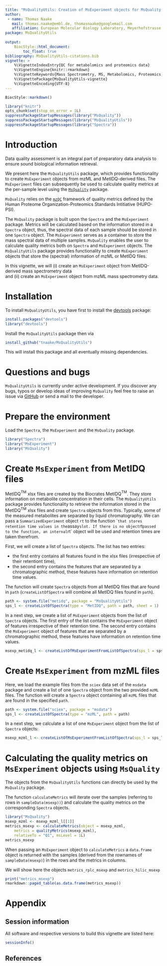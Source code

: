 ```yaml
---
title: "MsQualityUtils: Creation of MsExperiment objects for MsQuality-based QC metric calculation"
author:
 - name: Thomas Naake
   mail: thomas.naake@embl.de, thomasnaake@googlemail.com
   affiliation: European Molecular Biology Laboratory, Meyerhofstrasse 1, 69117 Heidelberg
package: MsQualityUtils
      
output:  
    BiocStyle::html_document:
        toc_float: true
bibliography: MsQualityUtils-citations.bib
vignette: >
    %\VignetteIndexEntry{QC for metabolomics and proteomics data}
    %\VignetteEngine{knitr::rmarkdown}
    %\VignetteKeywords{Mass Spectrometry, MS, Metabolomics, Proteomics, Visualization, QC}
    %\VignettePackage{MsQualityUtils-vignette}
    %\VignetteEncoding{UTF-8}
---
```


```r
BiocStyle::markdown()
```

```r
library("knitr")
opts_chunk$set(stop_on_error = 1L)
suppressPackageStartupMessages(library("MsQuality"))
suppressPackageStartupMessages(library("MsQualityUtils"))
suppressPackageStartupMessages(library("Spectra"))
```

# Introduction {#sec-intro}

Data quality assessment is an integral part of preparatory data analysis 
to ensure sound biological information retrieval. 


We present here the `MsQualityUtils` package, which provides functionality to 
create `MsExperiment` objects from mzML and MetIDQ-derived files. 
The `MsExperiment` files can subsequently be used to calculate quality metrics 
at the per-sample level using the 
[`MsQuality`](https://github.com/tnaake/MsQuality) package. 

`MsQuality` relies on the [`mzQC`](https://github.com/HUPO-PSI/mzQC) 
framework of quality metrics defined by the Human Proteome 
Organization-Proteomics Standards Intitiative (HUPO-PSI). 

The `MsQuality` package is built upon the `Spectra` and the `MsExperiment` package.
Metrics will be calculated based on the information stored in a 
`Spectra` object, thus, the spectral data of each sample should be stored
in one `Spectra` object. The `MsExperiment` serves as a container to 
store the mass spectral data of multiple samples. `MsQuality` enables the user
to calculate quality metrics both on `Spectra` and `MsExperiment` objects. 
The `MsQualityUtils` package provides functionality to create `MsExperiment` 
objects that store the (spectral) information of mzML or MetIDQ files. 

In this vignette, we will 
(i) create an `MsExperiment` object from MetIDQ-derived mass spectrometry data  
and (ii) create an `MsExperiment` object from mzML mass spectrometry data.

# Installation

To install `MsQualityUtils`, you have first to install the 
[devtools](http://cran.r-project.org/web/packages/devtools/index.html) package: 

```r
install.packages("devtools")
library("devtools")
```

Install the `MsQualityUtils` package then via
```r
install_github("tnaake/MsQualityUtils")
```

This will install this package and all eventually missing dependencies.

# Questions and bugs {-}

`MsQualityUtils` is currently under active development. If you discover any 
bugs, typos or develop ideas of improving `MsQuality` feel free to raise an 
issue via [GitHub](https://github.com/tnaake/MsQualityUtils) 
or send a mail to the developer.

# Prepare the environment

Load the `Spectra`, the `MsExperiment` and the `MsQuality` package.

```r
library("Spectra")
library("MsExperiment")
library("MsQuality")
```

# Create `MsExperiment` from MetIDQ files 

MetIDQ$^{\mathrm{TM}}$ xlsx files are created by the Biocrates 
MetIDQ$^{\mathrm{TM}}$. They store information on metabolite concentration
in their cells. The `MsQualityUtils` package provides functionality to 
retrieve the information stored in the MetIDQ$^{\mathrm{TM}}$ xlsx files
and create `Spectra` objects from this. Typically, some of the measured 
metabolites are separated by liquid chromatography. We can pass a
`SummarizedExperiment` object `rt` to the function `` that stores 
retention time values in the `assay` slot. If there is no object `rt` passed
to the function, an internal `rt` object will be used and retention times
are taken therefrom.

First, we will create a list of `Spectra` objects. The list has two entries:

 - the first entry contains all features found in the xlsx files (irrespective 
   of their retentiont time),
 - the second entry contains the features that are separated by a 
   chromatographic method, these features have information on retention time
   values.

The function will create `Spectra` objects from all MetIDQ files that are 
found in `path` (`createListOfSpectra` will combine all MetIDQ files found in
`path`). 

```r
path <- system.file("metidq", package = "MsQualityUtils")
sps_l <- createListOfSpectra(type = "MetIDQ", path = path, sheet = 1)
```

In a next step, we create a list of `MsExperiment` objects from the list of 
`Spectra` objects. The first entry of the list contains the `MsExperiment` 
object of features irrespective of their retention time. The second entry 
contains the `MsExperiment` object of features that are separated by a
chromatographic method, these features have information on retention 
time values. 

```r
msexp_metidq_l <- createListOfMsExperimentFromListOfSpectra(sps_l = sps_l)
```


# Create `MsExperiment` from mzML files

Here, we load the example 
files from the `sciex` data set of the `msdata` package and create a list 
of one `Spectra` object from the two provided `mzML` files. The function
will create a `Spectra` object containing all `mzML` files that are 
found in the specified `path`.

```r
path <- system.file("sciex", package = "msdata")
sps_l <- createListOfSpectra(type = "mzML", path = path)
```

In a next step, we calculate a list of one `MsExperiment` object from the 
list of `Spectra` objects:
```r
msexp_mzml_l <- createListOfMsExperimentFromListOfSpectra(sps_l = sps_l)
```


# Calculating the quality metrics on `MsExperiment` objects using `MsQuality`

The objects from the `MsQualityUtils` functions can directly be used 
by the `MsQuality` package.

The function `calculateMetrics` will iterate over the samples (referring
to rows in `sampleData(msexp))`) and calculate the quality metrics on the
corresponding `Spectra` objects.

```r
library("MsQuality")
msexp_mzml <- msexp_mzml_l[[1]]
metrics_msexp <- calculateMetrics(object = msexp_mzml,
    metrics = qualityMetrics(msexp_mzml),
    relativeTo = "Q1", msLevel = 1L)
metrics_msexp
```

When passing an `MsExperiment` object to `calculateMetrics` a `data.frame`
object is returned with the samples (derived from the rownames of 
`sampleData(msexp)`) in the rows and the metrics in columns. 

We will show here the objects `metrics_rplc_msexp` and `metrics_hilic_msexp`
```r
print("metrics_msexp")
rmarkdown::paged_table(as.data.frame(metrics_msexp))
```

# Appendix {-}

## Session information {-}

All software and respective versions to build this vignette are listed here:

```r
sessionInfo()
```

## References

